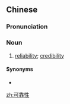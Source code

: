 ==Chinese==
{{zh-forms|type=21}}

===Pronunciation===
{{zh-pron
|m=kěkàoxìng
|mn=khó-khò-sèng
|cat=n
}}

===Noun===
{{zh-noun}}

# [[reliability]]; [[credibility]]

====Synonyms====
* {{zh-l|可信性}}

[[zh:可靠性]]